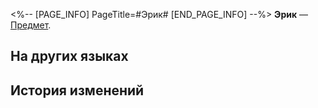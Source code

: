 <%-- [PAGE_INFO]
PageTitle=#Эрик#
[END_PAGE_INFO] --%>
{{Предмет Инфобокс
|id          = 250133
|Изображение = Предмет Эрик.png
|Тип         = 
|Инвентарь   = 
|Редкость    = 3
|Эффект      = 
|Описание    = 
}}
'''Эрик''' — [[Предмет]].

==На других языках==
{{На других языках
|en   = Eric
|zhs  = 埃里克
|zht  = 埃里克
|ja   = エリック
|ko   = 에릭
|es   = Eric
|fr   = Éric
|ru   = Эрик
|th   = Eric
|vi   = Eric
|de   = Eric
|id   = Eric
|pt   = Eric
}}

==История изменений==
{{История изменений|3.5}}